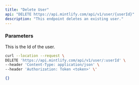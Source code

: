```yaml
---
title: "Delete User"
api: "DELETE https://api.mintlify.com/api/v1/user/{userId}"
description: "This endpoint deletes an existing user."
---
```


### Parameters
<ParamField path="userId" type="string" required>
  This is the Id of the user.
</ParamField>

<RequestExample>

```bash Example Request
curl --location --request \
DELETE 'https://api.mintlify.com/api/v1/user/:userId' \
--header 'Content-Type: application/json' \
--header 'Authorization: Token <token>' \'
```

</RequestExample>

<ResponseExample>

```json Response
{}
```
</ResponseExample>